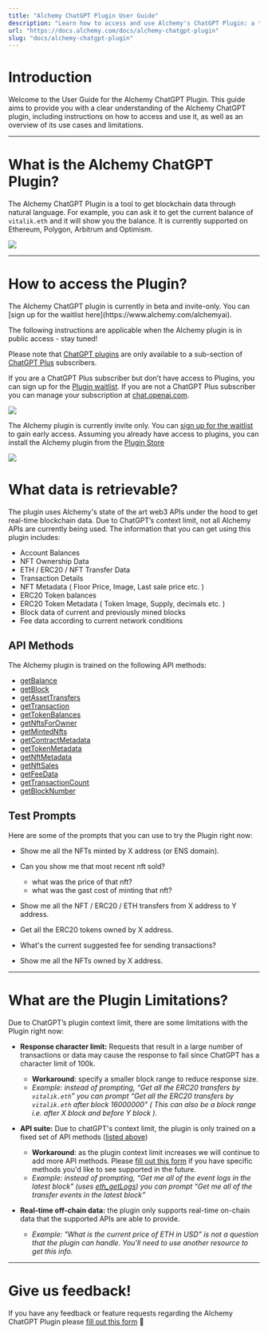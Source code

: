 ```yaml
---
title: "Alchemy ChatGPT Plugin User Guide"
description: "Learn how to access and use Alchemy's ChatGPT Plugin: a tool that converts natural language to API requests to read on-chain data."
url: "https://docs.alchemy.com/docs/alchemy-chatgpt-plugin"
slug: "docs/alchemy-chatgpt-plugin"
---
```



<Info />

# Introduction

Welcome to the User Guide for the Alchemy ChatGPT Plugin. This guide aims to provide you with a clear understanding of the Alchemy ChatGPT plugin, including instructions on how to access and use it, as well as an overview of its use cases and limitations.

***

# What is the Alchemy ChatGPT Plugin?

The Alchemy ChatGPT Plugin is a tool to get blockchain data through natural language. For example, you can ask it to get the current balance of `vitalik.eth` and it will show you the balance. It is currently supported on Ethereum, Polygon, Arbitrum and Optimism.

![](e869938-image.png)

***

# How to access the Plugin?

<Info>
  The Alchemy ChatGPT plugin is currently in beta and invite-only. You can [sign up for the waitlist here](https://www.alchemy.com/alchemyai).

  The following instructions are applicable when the Alchemy plugin is in public access - stay tuned!
</Info>

Please note that [ChatGPT plugins](https://openai.com/blog/chatgpt-plugins) are only available to a sub-section of [ChatGPT Plus](https://openai.com/blog/chatgpt-plus) subscribers.

If you are a ChatGPT Plus subscriber but don’t have access to Plugins, you can sign up for the [Plugin waitlist](https://openai.com/waitlist/plugins). If you are not a ChatGPT Plus subscriber you can manage your subscription at [chat.openai.com](http://chat.openai.com).

![](2bdabe9-image.png)

The Alchemy plugin is currently invite only. You can [sign up for the waitlist](https://www.alchemy.com/alchemy-ai) to gain early access. Assuming you already have access to plugins, you can install the Alchemy plugin from the [Plugin Store](https://chat.openai.com/?model=gpt-4-plugins)

![](8a97f45-image.png)

# What data is retrievable?

The plugin uses Alchemy's state of the art web3 APIs under the hood to get real-time blockchain data. Due to ChatGPT’s context limit, not all Alchemy APIs are currently being used. The information that you can get using this plugin includes:

* Account Balances
* NFT Ownership Data
* ETH / ERC20 / NFT Transfer Data
* Transaction Details
* NFT Metadata ( Floor Price, Image, Last sale price etc. )
* ERC20 Token balances
* ERC20 Token Metadata ( Token Image, Supply, decimals etc. )
* Block data of current and previously mined blocks
* Fee data according to current network conditions

## API Methods

The Alchemy plugin is trained on the following API methods:

* [getBalance](/reference/sdk-getbalance)
* [getBlock](/reference/sdk-getblock)
* [getAssetTransfers](/reference/sdk-getassettransfers)
* [getTransaction](/reference/sdk-gettransaction)
* [getTokenBalances](/reference/sdk-gettokenbalances)
* [getNftsForOwner](/reference/sdk-getnfts)
* [getMintedNfts](/reference/sdk-getmintednfts)
* [getContractMetadata](/reference/sdk-getcontractmetadata)
* [getTokenMetadata](/reference/sdk-gettokenmetadata)
* [getNftMetadata](/reference/sdk-getnftmetadata)
* [getNftSales](/reference/sdk-getnftsales)
* [getFeeData](/reference/sdk-getfeedata)
* [getTransactionCount](/reference/sdk-gettransactioncount)
* [getBlockNumber](/reference/sdk-getblocknumber)

## Test Prompts

Here are some of the prompts that you can use to try the Plugin right now:

* Show me all the NFTs minted by X address (or ENS domain).

* Can you show me that most recent nft sold?

  * what was the price of that nft?
  * what was the gast cost of minting that nft?

* Show me all the NFT / ERC20 / ETH transfers from X address to Y address.

* Get all the ERC20 tokens owned by X address.

* What's the current suggested fee for sending transactions?

* Show me all the NFTs owned by X address.

***

# What are the Plugin Limitations?

Due to ChatGPT’s plugin context limit, there are some limitations with the Plugin right now:

* **Response character limit:** Requests that result in a large number of transactions or data may cause the response to fail since ChatGPT has a character limit of 100k.

  * **Workaround**: specify a smaller block range to reduce response size.
  * *Example: instead of prompting, “Get all the ERC20 transfers by `vitalik.eth`” you can prompt “Get all the ERC20 transfers by `vitalik.eth` after block 16000000” ( This can also be a block range i.e. after X block and before Y block ).*

* **API suite:** Due to chatGPT's context limit, the plugin is only trained on a fixed set of API methods ([listed above](#API-Methods))

  * **Workaround**: as the plugin context limit increases we will continue to add more API methods. Please [fill out this form](https://alchemyapi.typeform.com/to/yHEll1rE) if you have specific methods you'd like to see supported in the future.
  * *Example: instead of prompting, “Get me all of the event logs in the latest block" (uses [eth\_getLogs](/reference/eth-getlogs)) you can prompt “Get me all of the transfer events in the latest block”*

* **Real-time off-chain data:** the plugin only supports real-time on-chain data that the supported APIs are able to provide.
  * *Example: "What is the current price of ETH in USD” is not a question that the plugin can handle. You'll need to use another resource to get this info.*

***

# Give us feedback!

If you have any feedback or feature requests regarding the Alchemy ChatGPT Plugin please [fill out this form](https://alchemyapi.typeform.com/to/yHEll1rE) 🙏
